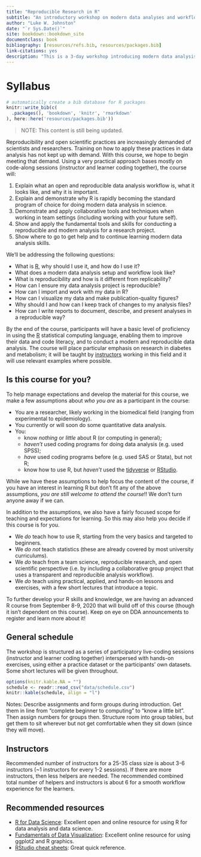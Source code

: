 ```yaml
--- 
title: "Reproducible Research in R"
subtitle: "An introductory workshop on modern data analyses and workflows"
author: "Luke W. Johnston"
date: "`r Sys.Date()`"
site: bookdown::bookdown_site
documentclass: book
bibliography: [resources/refs.bib, resources/packages.bib]
link-citations: yes
description: "This is a 3-day workshop introducing modern data analysis tools and workflows for researchers."
---
```


# Syllabus

```r
# automatically create a bib database for R packages
knitr::write_bib(c(
  .packages(), 'bookdown', 'knitr', 'rmarkdown'
), here::here('resources/packages.bib'))
```

> NOTE: This content is still being updated.

Reproducibility and open scientific practices are increasingly demanded of
scientists and researchers. Training on how to apply these practices in data
analysis has not kept up with demand. With this course, we hope to begin meeting
that demand. Using a very practical approach bases mostly on code-along sessions
(instructor and learner coding together), the course will:

1. Explain what an open and reproducible data analysis workflow is, what it
looks like, and why it is important.
1. Explain and demonstrate why R is rapidly becoming the standard program of
choice for doing modern data analysis in science.
1. Demonstrate and apply collaborative tools and techniques when working in team
settings (including working with your future self).
1. Show and apply the fundamental tools and skills for conducting a
reproducible and modern analysis for a research project.
1. Show where to go to get help and to continue learning modern data analysis
skills.

We'll be addressing the following questions:

- What is [R], why should I use it, and how do I use it?
- What does a modern data analysis setup and workflow look like?
- What is reproducibility and how is it different from replicability?
- How can I ensure my data analysis project is reproducible?
- How can I import and work with my data in R?
- How can I visualize my data and make publication-quality figures?
- Why should I and how can I keep track of changes to my analysis files?
- How can I write reports to document, describe, and present analyses in a
reproducible way?

By the end of the course, participants will have a basic level of proficiency in
using the [R] statistical computing language, enabling them to improve their data
and code literacy, and to conduct a modern and reproducible data analysis. The
course will place particular emphasis on research in diabetes and metabolism; it
will be taught by [instructors](#instructors) working in this field and it will
use relevant examples where possible.

[R]: https://www.r-project.org/

## Is this course for you?

To help manage expectations and develop the material for this course, we make a
few assumptions about *who you are* as a participant in the course:

- You are a researcher, likely working in the biomedical field (ranging from
experimental to epidemiology).
- You currently or will soon do some quantitative data analysis.
- You: 
    - know *nothing* or *little* about R (or computing in general); 
    - *haven't* used coding programs for doing data analysis (e.g. used SPSS); 
    - *have* used coding programs before (e.g. used SAS or Stata), but not R;
    - know how to use R, but *haven't* used the [tidyverse] or [RStudio].

[tidyverse]: https://www.tidyverse.org/
[RStudio]: https://rstudio.com/

While we have these assumptions to help focus the content of the course, if you
have an interest in learning R but don't fit any of the above assumptions, *you
are still welcome to attend the course*!! We don't turn anyone away if we can.

In addition to the assumptions, we also have a fairly focused scope for teaching
and expectations for learning. So this may also help you decide if this course
is for you.

- We *do* teach how to use R, starting from the very basics and targeted to beginners.
- We *do not* teach statistics (these are already covered by most university curriculums).
- We *do* teach from a team science, reproducible research, and open scientific
perspective (i.e. by including a collaborative group project that uses a transparent
and reproducible analysis workflow).
- We *do* teach using practical, applied, and hands-on lessons and exercises, 
with a few short lectures that introduce a topic.

To further develop your R skills and knowledge, we are having an advanced R
course from September 8-9, 2020 that will build off of this course (though it
isn't dependent on this course). Keep on eye on DDA announcements to register
and learn more about it!

## General schedule

The workshop is structured as a series of participatory live-coding sessions
(instructor and learner coding together) interspersed with hands-on exercises,
using either a practice dataset or the participants' own datasets. Some short 
lectures will be given throughout.

```r
options(knitr.kable.NA = "")
schedule <- readr::read_csv("data/schedule.csv")
knitr::kable(schedule, align = "l")
```

Notes: Describe assignments and form groups during introduction.
Get them in line from "complete beginner to computing" to "know a little bit".
Then assign numbers for groups then. Structure room into group tables, but get 
them to sit wherever but not get comfortable when they sit down (since they will
move).

## Instructors

Recommended number of instructors for a 25-35 class size is about 3-6
instructors (~1 instructors for every 1-2 sessions). If there are more instructors,
then less helpers are needed. The recommended combined total number of helpers
and instructors is about 6 for a smooth workflow experience for the learners.

## Recommended resources

- [R for Data Science](http://r4ds.had.co.nz/): Excellent open and online resource for using R for data analysis and data science.
- [Fundamentals of Data Visualization](https://serialmentor.com/dataviz/): Excellent online resource for using ggplot2 and R graphics.
- [RStudio cheat sheets](https://www.rstudio.com/resources/cheatsheets/): Great quick reference.
